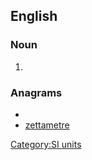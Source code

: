 ==English==

===Noun===
{{en-noun}}

# {{US}} {{alternative spelling of|[[zettametre]]}}
<!--Put translations, etc, at "zettametre"-->

===Anagrams===
* {{alphagram|aeeemrtttz}}
* [[zettametre#English|zettametre]]

[[Category:SI units]]